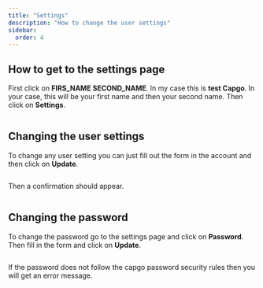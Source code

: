 ```yaml
---
title: "Settings"
description: "How to change the user settings"
sidebar:
  order: 4
---
```


## How to get to the settings page

First click on **FIRS_NAME SECOND_NAME**. In my case this is **test Capgo**. In your case, this will be your first name and then your second name. Then click on **Settings**.

<figure><img src="/settings-go.png" alt="" /><figcaption></figcaption></figure>

## Changing the user settings

To change any user setting you can just fill out the form in the account and then click on **Update**.

<figure><img src="/account-save.png" alt="" /><figcaption></figcaption></figure>

Then a confirmation should appear.

<figure><img src="/account-updated.png" alt="" /><figcaption></figcaption></figure>

## Changing the password

To change the password go to the settings page and click on **Password**. Then fill in the form and click on **Update**.

<figure><img src="/update-passwd.png" alt="" /><figcaption></figcaption></figure>

If the password does not follow the capgo password security rules then you will get an error message.

<figure><img src="/passwd-error.png" alt="" /><figcaption></figcaption></figure>
